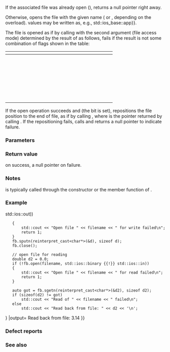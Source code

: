 {{cpp/io/basic_filebuf/title|open}}
{{cpp/io/basic_filebuf/navbar}}
{{dcl begin}}
{{dcl|num=1|
basic_filebuf* open( const char* s, std::ios_base::openmode mode );
}}
{{dcl|num=2|since=c++11|
basic_filebuf* open( const std::string&amp; str, std::ios_base::openmode mode ); 
}}
{{dcl|num=3|since=c++17|
basic_filebuf* open( const std::filesystem::path&amp; p,
                     std::ios_base::openmode mode );
}}
{{dcl|num=4|since=c++17|
basic_filebuf* open( const std::filesystem::path::value_type* s,
                     std::ios_base::openmode mode );
}}
{{dcl end}}

If the associated file was already open ({{c|1=is_open() != false}}), returns a null pointer right away.

Otherwise, opens the file with the given name ({{c|s}}{{rev inl|since=c++17|, {{c|p.c_str()}}}} or {{c|str.c_str()}}, depending on the overload). {{lc|std::ios_base::openmode}} values may be written as, e.g., {{c|std::ios_base::out {{!}} std::ios_base::app}}.

{{rrev|since=c++17|Overload {{v|4}} is only provided if {{tt|std::filesystem::path::value_type}} is not {{c/core|char}}.}}

The file is opened as if by calling {{lc|std::fopen}} with the second argument (file access mode) determined by the result of {{c|mode &amp; ~std::ios_base::ate}} as follows, {{tt|open()}} fails if the result is not some combination of flags shown in the table:
{| class="wikitable"
|-
!colspan="6"|{{c|mode &amp; ~std::ios_base::ate}}
!rowspan="2"|{{sep}}{{lc|std::fopen}}{{sep}}&lt;br&gt;access&lt;br&gt;mode
!rowspan="2"|Action if file already exists
!rowspan="2"|Action if file does not exist
|-style="text-align:center"
|style="width: 68px;"|{{ltt|cpp/io/ios_base/openmode|binary}}
|style="width: 68px;"|{{ltt|cpp/io/ios_base/openmode|in}}
|style="width: 68px;"|{{ltt|cpp/io/ios_base/openmode|out}}
|style="width: 68px;"|{{ltt|cpp/io/ios_base/openmode|trunc}}
|style="width: 68px;"|{{ltt|cpp/io/ios_base/openmode|app}}
|{{ltt|cpp/io/ios_base/openmode|noreplace}}&lt;br&gt;{{mark since c++23}}
|-
|{{no|-}}
|{{yes|+}}
|{{no|-}}
|{{no|-}}
|{{no|-}}
|{{no|-}}
|{{c|"r"}}
|rowspan="4"|Read from start
|rowspan="2"|Failure to open
|-
|{{yes|+}}
|{{yes|+}}
|{{no|-}}
|{{no|-}}
|{{no|-}}
|{{no|-}}
|{{c|"rb"}}
|-
|{{no|-}}
|{{yes|+}}
|{{yes|+}}
|{{no|-}}
|{{no|-}}
|{{no|-}}
|{{c|"r+"}}
|rowspan="2"|Error
|-
|{{yes|+}}
|{{yes|+}}
|{{yes|+}}
|{{no|-}}
|{{no|-}}
|{{no|-}}
|{{c|"r+b"}}
|-
|{{no|-}}
|{{no|-}}
|{{yes|+}}
|{{no|-}}
|{{no|-}}
|{{no|-}}
|rowspan="2"|{{c|"w"}}
|rowspan="6"|Destroy contents
|rowspan="6"|Create new
|-
|{{no|-}}
|{{no|-}}
|{{yes|+}}
|{{yes|+}}
|{{no|-}}
|{{no|-}}
|-
|{{yes|+}}
|{{no|-}}
|{{yes|+}}
|{{no|-}}
|{{no|-}}
|{{no|-}}
|rowspan="2"|{{c|"wb"}}
|-
|{{yes|+}}
|{{no|-}}
|{{yes|+}}
|{{yes|+}}
|{{no|-}}
|{{no|-}}
|-
|{{no|-}}
|{{yes|+}}
|{{yes|+}}
|{{yes|+}}
|{{no|-}}
|{{no|-}}
|{{c|"w+"}}
|-
|{{yes|+}}
|{{yes|+}}
|{{yes|+}}
|{{yes|+}}
|{{no|-}}
|{{no|-}}
|{{c|"w+b"}}
|-
|{{no|-}}
|{{no|-}}
|{{yes|+}}
|{{no|-}}
|{{no|-}}
|{{yes|+}}
|rowspan="2"|{{c|"wx"}}
|rowspan="6"|Failure to open
|rowspan="6"|Create new
|-
|{{no|-}}
|{{no|-}}
|{{yes|+}}
|{{yes|+}}
|{{no|-}}
|{{yes|+}}
|-
|{{yes|+}}
|{{no|-}}
|{{yes|+}}
|{{no|-}}
|{{no|-}}
|{{yes|+}}
|rowspan="2"|{{c|"wbx"}}
|-
|{{yes|+}}
|{{no|-}}
|{{yes|+}}
|{{yes|+}}
|{{no|-}}
|{{yes|+}}
|-
|{{no|-}}
|{{yes|+}}
|{{yes|+}}
|{{yes|+}}
|{{no|-}}
|{{yes|+}}
|{{c|"w+x"}}
|-
|{{yes|+}}
|{{yes|+}}
|{{yes|+}}
|{{yes|+}}
|{{no|-}}
|{{yes|+}}
|{{c|"w+bx"}}
|-
|{{no|-}}
|{{no|-}}
|{{yes|+}}
|{{no|-}}
|{{yes|+}}
|{{no|-}}
|rowspan="2"|{{c|"a"}}
|rowspan="8"|Write to end
|rowspan="8"|Create new
|-
|{{no|-}}
|{{no|-}}
|{{no|-}}
|{{no|-}}
|{{yes|+}}
|{{no|-}}
|-
|{{yes|+}}
|{{no|-}}
|{{yes|+}}
|{{no|-}}
|{{yes|+}}
|{{no|-}}
|rowspan="2"|{{c|"ab"}}
|-
|{{yes|+}}
|{{no|-}}
|{{no|-}}
|{{no|-}}
|{{yes|+}}
|{{no|-}}
|-
|{{no|-}}
|{{yes|+}}
|{{yes|+}}
|{{no|-}}
|{{yes|+}}
|{{no|-}}
|rowspan="2"|{{c|"a+"}}
|-
|{{no|-}}
|{{yes|+}}
|{{no|-}}
|{{no|-}}
|{{yes|+}}
|{{no|-}}
|-
|{{yes|+}}
|{{yes|+}}
|{{yes|+}}
|{{no|-}}
|{{yes|+}}
|{{no|-}}
|rowspan="2"|{{c|"a+b"}}
|-
|{{yes|+}}
|{{yes|+}}
|{{no|-}}
|{{no|-}}
|{{yes|+}}
|{{no|-}}
|}

If the open operation succeeds and {{c|1=(openmode &amp; std::ios_base::ate) != 0}} (the {{tt|ate}} bit is set), repositions the file position to the end of file, as if by calling {{c|std::fseek(file, 0, SEEK_END)}}, where {{c|file}} is the pointer returned by calling {{lc|std::fopen}}. If the repositioning fails, calls {{lc|close()}} and returns a null pointer to indicate failure.

===Parameters===
{{par begin}}
{{par|s, str, p|the file name to open; {{c|s}} must point to a null-terminated string}}
{{par|openmode|the file opening mode, a binary OR of the {{lc|std::ios_base::openmode}} modes}}
{{par end}}

===Return value===
{{c|this}} on success, a null pointer on failure.

===Notes===
{{tt|open()}} is typically called through the constructor or the {{tt|open()}} member function of {{lc|std::basic_fstream}}.

===Example===
{{example
|
|code=
#include &lt;fstream&gt;
#include &lt;iostream&gt;

int main()
{
    std::string filename = "Test.b";
    std::filebuf fb;
    
    // prepare a file to read
    double d = 3.14;
    if (!fb.open(filename, std::ios::binary {{!}} std::ios::out))
    {
        std::cout &lt;&lt; "Open file " &lt;&lt; filename &lt;&lt; " for write failed\n";
        return 1;
    } 
    fb.sputn(reinterpret_cast&lt;char*&gt;(&amp;d), sizeof d);
    fb.close();
    
    // open file for reading
    double d2 = 0.0;
    if (!fb.open(filename, std::ios::binary {{!}} std::ios::in))
    {
        std::cout &lt;&lt; "Open file " &lt;&lt; filename &lt;&lt; " for read failed\n";
        return 1;
    }
    
    auto got = fb.sgetn(reinterpret_cast&lt;char*&gt;(&amp;d2), sizeof d2);
    if (sizeof(d2) != got)
        std::cout &lt;&lt; "Read of " &lt;&lt; filename &lt;&lt; " failed\n";
    else
        std::cout &lt;&lt; "Read back from file: " &lt;&lt; d2 &lt;&lt; '\n';
}
|output=
Read back from file: 3.14
}}

===Defect reports===
{{dr list begin}}
{{dr list item|wg=lwg|dr=596|std=C++98|before={{tt|open()}} could not open files in append mode|after=can open in append mode}}
{{dr list end}}

===See also===
{{dsc begin}}
{{dsc inc|cpp/io/basic_filebuf/dsc is_open}}
{{dsc inc|cpp/io/basic_filebuf/dsc close}}
{{dsc end}}

{{langlinks|de|es|fr|it|ja|pt|ru|zh}}